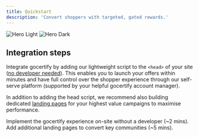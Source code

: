 ```yaml
---
title: Quickstart
description: 'Convert shoppers with targeted, gated rewards.'
---
```




<img
  className="block dark:hidden"
  src="/images/hero-example.png"
  alt="Hero Light"
/>
<img
  className="hidden dark:block"
  src="/images/hero-example.png"
  alt="Hero Dark"
/>

## Integration steps

Integrate gocertify by adding our <Tooltip tip="Our script is just 12kb and optimised for performance">lightweight script</Tooltip> to the `<head>` of your site ([no developer needed](integrateOnSite)). This enables you to launch your offers within minutes and have full control over the shopper experience through our self-serve platform (supported by your helpful gocertify account manager).

In addition to adding the head script, we recommend also building dedicated [landing pages](landingPages) for your highest value campaigns to maximise performance.

<CardGroup cols={2}>
  <Card
    title="Add gocertify script"
    icon="pen-to-square"
    href="integrateOnSite"
  >
    Implement the gocertify experience on-site without a developer (~2 mins).
  </Card>
  <Card
    title="Set up landing pages"
    icon="image"
    href="landingPages"
  >
    Add additional landing pages to convert key communities (~5 mins). 
  </Card>
</CardGroup>
